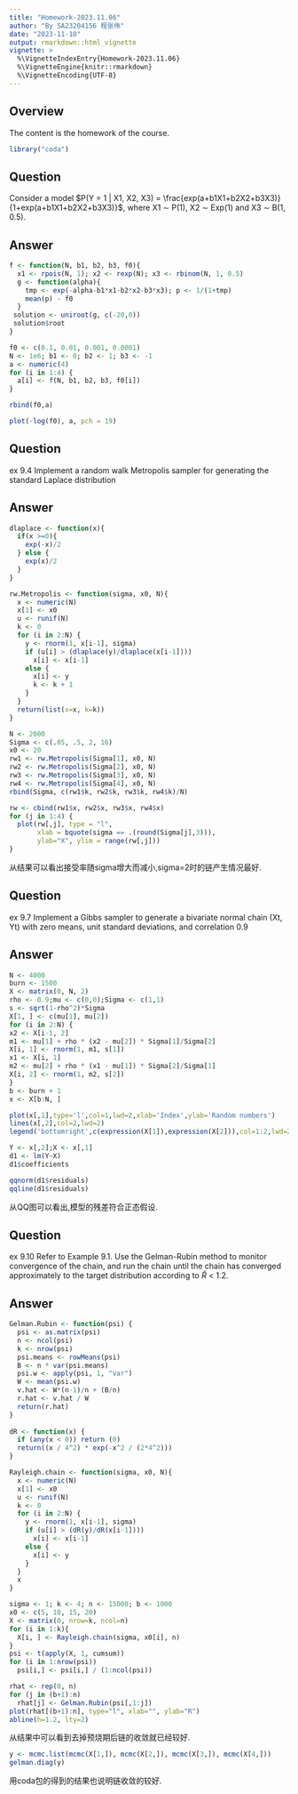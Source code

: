 ```yaml
---
title: "Homework-2023.11.06"
author: "By SA23204156 程张伟"
date: "2023-11-10"
output: rmarkdown::html_vignette
vignette: >
  %\VignetteIndexEntry{Homework-2023.11.06}
  %\VignetteEngine{knitr::rmarkdown}
  %\VignetteEncoding{UTF-8}
---
```

   
## Overview  
   
The content is the homework of the course.

```r
library("coda")
```

## Question  
   
Consider a model $P(Y = 1 | X1, X2, X3) = \frac{exp(a+b1X1+b2X2+b3X3)}{1+exp(a+b1X1+b2X2+b3X3)}$, where X1 ∼ P(1), X2 ∼ Exp(1)
and X3 ∼ B(1, 0.5).    

   
## Answer   
```r
f <- function(N, b1, b2, b3, f0){
  x1 <- rpois(N, 1); x2 <- rexp(N); x3 <- rbinom(N, 1, 0.5)
  g <- function(alpha){
    tmp <- exp(-alpha-b1*x1-b2*x2-b3*x3); p <- 1/(1+tmp)
    mean(p) - f0
  }
 solution <- uniroot(g, c(-20,0))
 solution$root
}

f0 <- c(0.1, 0.01, 0.001, 0.0001)
N <- 1e6; b1 <- 0; b2 <- 1; b3 <- -1
a <- numeric(4)
for (i in 1:4) {
  a[i] <- f(N, b1, b2, b3, f0[i])
}

```

```r
rbind(f0,a)
```
  
```r
plot(-log(f0), a, pch = 19)
```
   

## Question  
   
ex 9.4   Implement a random walk Metropolis sampler for generating the standard Laplace distribution   

   
## Answer 
```r
dlaplace <- function(x){
  if(x >=0){
    exp(-x)/2
  } else {
    exp(x)/2
  }
}

rw.Metropolis <- function(sigma, x0, N){
  x <- numeric(N)
  x[1] <- x0
  u <- runif(N)
  k <- 0
  for (i in 2:N) {
    y <- rnorm(1, x[i-1], sigma)
    if (u[i] > (dlaplace(y)/dlaplace(x[i-1])))
      x[i] <- x[i-1]
    else {
      x[i] <- y
      k <- k + 1
    }
  }
  return(list(x=x, k=k))
}
```
   
```r
N <- 2000
Sigma <- c(.05, .5, 2, 16)
x0 <- 20
rw1 <- rw.Metropolis(Sigma[1], x0, N)
rw2 <- rw.Metropolis(Sigma[2], x0, N)
rw3 <- rw.Metropolis(Sigma[3], x0, N)
rw4 <- rw.Metropolis(Sigma[4], x0, N)
rbind(Sigma, c(rw1$k, rw2$k, rw3$k, rw4$k)/N)
```


```r
rw <- cbind(rw1$x, rw2$x, rw3$x, rw4$x)
for (j in 1:4) {
  plot(rw[,j], type = "l",
       xlab = bquote(sigma == .(round(Sigma[j],3))),
       ylab="X", ylim = range(rw[,j]))
}
```
    
从结果可以看出接受率随sigma增大而减小,sigma=2时的链产生情况最好.   
   

## Question  
   
ex 9.7   Implement a Gibbs sampler to generate a bivariate normal chain (Xt, Yt)
with zero means, unit standard deviations, and correlation 0.9   

   
## Answer 
```r
N <- 4000 
burn <- 1500 
X <- matrix(0, N, 2) 
rho <- 0.9;mu <- c(0,0);Sigma <- c(1,1)
s <- sqrt(1-rho^2)*Sigma
X[1, ] <- c(mu[1], mu[2])
for (i in 2:N) {
x2 <- X[i-1, 2]
m1 <- mu[1] + rho * (x2 - mu[2]) * Sigma[1]/Sigma[2]
X[i, 1] <- rnorm(1, m1, s[1])
x1 <- X[i, 1]
m2 <- mu[2] + rho * (x1 - mu[1]) * Sigma[2]/Sigma[1]
X[i, 2] <- rnorm(1, m2, s[2])
}
b <- burn + 1
x <- X[b:N, ]
```

```r
plot(x[,1],type='l',col=1,lwd=2,xlab='Index',ylab='Random numbers')
lines(x[,2],col=2,lwd=2)
legend('bottomright',c(expression(X[1]),expression(X[2])),col=1:2,lwd=2)
```

```r
Y <- x[,2];X <- x[,1]
d1 <- lm(Y~X)
d1$coefficients
```

```r
qqnorm(d1$residuals)
qqline(d1$residuals)
```
    
从QQ图可以看出,模型的残差符合正态假设.   
    
    
## Question  
   
ex 9.10   Refer to Example 9.1. Use the Gelman-Rubin method to monitor convergence
of the chain, and run the chain until the chain has converged approximately to
the target distribution according to $\hat R$ < 1.2.  

   
## Answer 
```r
Gelman.Rubin <- function(psi) {
  psi <- as.matrix(psi)
  n <- ncol(psi)
  k <- nrow(psi)
  psi.means <- rowMeans(psi)     
  B <- n * var(psi.means)        
  psi.w <- apply(psi, 1, "var")  
  W <- mean(psi.w)               
  v.hat <- W*(n-1)/n + (B/n)     
  r.hat <- v.hat / W      
  return(r.hat)
}
  
dR <- function(x) {
  if (any(x < 0)) return (0)
  return((x / 4^2) * exp(-x^2 / (2*4^2)))
}

Rayleigh.chain <- function(sigma, x0, N){
  x <- numeric(N)
  x[1] <- x0
  u <- runif(N)
  k <- 0
  for (i in 2:N) {
    y <- rnorm(1, x[i-1], sigma)
    if (u[i] > (dR(y)/dR(x[i-1])))
      x[i] <- x[i-1]
    else {
      x[i] <- y
    }
  }
  x
}
```

```r
sigma <- 1; k <- 4; n <- 15000; b <- 1000
x0 <- c(5, 10, 15, 20)
X <- matrix(0, nrow=k, ncol=n)
for (i in 1:k){
  X[i, ] <- Rayleigh.chain(sigma, x0[i], n)
}
psi <- t(apply(X, 1, cumsum))
for (i in 1:nrow(psi))
  psi[i,] <- psi[i,] / (1:ncol(psi))
```

```r
rhat <- rep(0, n)
for (j in (b+1):n)
  rhat[j] <- Gelman.Rubin(psi[,1:j])
plot(rhat[(b+1):n], type="l", xlab="", ylab="R")
abline(h=1.2, lty=2)
```
     
从结果中可以看到去掉预烧期后链的收敛就已经较好.   
    
```r
y <- mcmc.list(mcmc(X[1,]), mcmc(X[2,]), mcmc(X[3,]), mcmc(X[4,]))
gelman.diag(y)
```
     
用coda包的得到的结果也说明链收敛的较好.    
   
  
   
